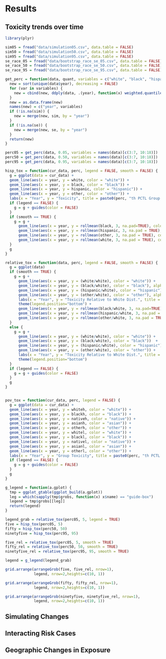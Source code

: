 # Results {#organization}



## Toxicity trends over time

```r
library(plyr)

sim05 = fread("data/simulation05.csv", data.table = FALSE)
sim50 = fread("data/simulation50.csv", data.table = FALSE)
sim95 = fread("data/simulation95.csv", data.table = FALSE)
se_race_05 = fread("data/bootstrap_race_se_05.csv", data.table = FALSE)
se_race_50 = fread("data/bootstrap_race_se_50.csv", data.table = FALSE)
se_race_95 = fread("data/bootstrap_race_se_95.csv", data.table = FALSE)

get_perc = function(data, quant, variables = c("white", "black", "hispanic", "other"), sim = NA, se = NA) {
  new = sort(unique(data$year), decreasing = FALSE)
  for (var in variables) {
    new = cbind(new, ddply(data, .(year), function(x) weighted.quantile(x$concentration, x[, var]/sum(x[, var]), quant, na.rm = TRUE))[, 2])
  }
  new = as.data.frame(new)
  names(new) = c("year", variables)
  if (!is.na(sim)) {
    new = merge(new, sim, by = "year")
  }
  if (!is.na(se)) {
    new = merge(new, se, by = "year")
  }
  return(new)
}

perc05 = get_perc(data, 0.05, variables = names(data)[c(3:7, 10:18)])
perc50 = get_perc(data, 0.50, variables = names(data)[c(3:7, 10:18)])
perc95 = get_perc(data, 0.95, variables = names(data)[c(3:7, 10:18)])
```

```r
hisp_tox = function(cur_data, perc, legend = FALSE, smooth = FALSE) {
  g = ggplot(data = cur_data) + 
  geom_line(aes(x = year, y = white, color = "white")) +
  geom_line(aes(x = year, y = black, color = "black")) + 
  geom_line(aes(x = year, y = hispanic, color = "hispanic")) + 
  geom_line(aes(x = year, y = other, color = "other")) + 
  labs(x = "Year", y = "Toxicity", title = paste0(perc, "th PCTL Group Toxicity"))
  if (legend == FALSE) {
    g = g + guides(color = FALSE)
  }
  if (smooth == TRUE) {
    g = g +
      geom_line(aes(x = year, y = rollmean(black, 3, na.pad=TRUE), color = "black"), se = FALSE, size = 0.5, linetype = "twodash")  +
      geom_line(aes(x = year, y = rollmean(hispanic, 3, na.pad = TRUE), color = "hispanic"), se = FALSE, size = 0.5, linetype = "twodash") +
      geom_line(aes(x = year, y = rollmean(other, 3, na.pad = TRUE), color = "other"), se = FALSE, size = 0.5, linetype = "twodash") +
      geom_line(aes(x = year, y = rollmean(white, 3, na.pad = TRUE), color = "white"), se = FALSE, size = 0.5, linetype = "twodash")
  }
  g
}

relative_tox = function(data, perc, legend = FALSE, smooth = FALSE) {
  g = ggplot(data) 
  if (smooth == TRUE) {
    g = g + 
      geom_line(aes(x = year, y = (white/white), color = "white")) +
      geom_line(aes(x = year, y = (black/white), color = "black"), alpha = 0.3)  +
      geom_line(aes(x = year, y = (hispanic/white), color = "hispanic"), alpha = 0.3) +
      geom_line(aes(x = year, y = (other/white), color = "other"), alpha = 0.3) +
      labs(x = "Year", y = "Toxicity Relative to White Dist.", title = paste0(perc, "th PCTL Toxicity Relative to White Distribution"), colour = "Legend") +
      theme(legend.position="bottom") +
      geom_line(aes(x = year, y = rollmean(black/white, 3, na.pad=TRUE), color = "black"), se = FALSE, size = 0.7, linetype = "twodash")  +
      geom_line(aes(x = year, y = rollmean(hispanic/white, 3, na.pad = TRUE), color = "hispanic"), se = FALSE, size = 0.7, linetype = "twodash") +
      geom_line(aes(x = year, y = rollmean(other/white, 3, na.pad = TRUE), color = "other"), se = FALSE, size = 0.7, linetype = "twodash")
  }
  else {
    g = g + 
      geom_line(aes(x = year, y = (white/white), color = "white")) +
      geom_line(aes(x = year, y = (black/white), color = "black"))  +
      geom_line(aes(x = year, y = (hispanic/white), color = "hispanic")) +
      geom_line(aes(x = year, y = (other/white), color = "other")) +
      labs(x = "Year", y = "Toxicity Relative to White Dist.", title = paste0(perc, "th PCTL Toxicity Relative to White Distribution"), colour = "Legend") +
      theme(legend.position="bottom")
  }
  if (legend == FALSE) {
    g = g + guides(color = FALSE)
  }
  g
}


pov_tox = function(cur_data, perc, legend = FALSE) {
  g = ggplot(data = cur_data) + 
  geom_line(aes(x = year, y = whiteh, color = "white")) +
  geom_line(aes(x = year, y = blackh, color = "black")) + 
  geom_line(aes(x = year, y = nativeh, color = "native")) + 
  geom_line(aes(x = year, y = asianh, color = "asian")) + 
  geom_line(aes(x = year, y = otherh, color = "other")) + 
  geom_line(aes(x = year, y = whitel, color = "white")) +
  geom_line(aes(x = year, y = blackl, color = "black")) + 
  geom_line(aes(x = year, y = nativel, color = "native")) + 
  geom_line(aes(x = year, y = asianl, color = "asian")) + 
  geom_line(aes(x = year, y = otherl, color = "other")) + 
  labs(x = "Year", y = "Group Toxicity", title = paste0(perc, "th PCTL Toxicity"), color = "Legend")
  if (legend == FALSE) {
    g = g + guides(color = FALSE)
  }
  g
}

g_legend = function(a.gplot) {
  tmp = ggplot_gtable(ggplot_build(a.gplot))
  leg = which(sapply(tmp$grobs, function(x) x$name) == "guide-box")
  legend = tmp$grobs[[leg]]
  return(legend)
}
```

```r
legend_grab = relative_tox(perc05, 5, legend = TRUE)
five = hisp_tox(perc05, 5)
fifty = hisp_tox(perc50, 50)
ninetyfive = hisp_tox(perc95, 95)

five_rel = relative_tox(perc05, 5, smooth = TRUE)
fifty_rel = relative_tox(perc50, 50, smooth = TRUE)
ninetyfive_rel = relative_tox(perc95, 95, smooth = TRUE)

legend = g_legend(legend_grab)

grid.arrange(arrangeGrob(five, five_rel, nrow=1),
             legend, nrow=2,heights=c(10, 1))
```

```r
grid.arrange(arrangeGrob(fifty, fifty_rel, nrow=1),
             legend, nrow=2,heights=c(10, 1))
```

```r
grid.arrange(arrangeGrob(ninetyfive, ninetyfive_rel, nrow=1),
             legend, nrow=2,heights=c(10, 1))
```

## Simulating Changes

## Interacting Risk Cases

## Geographic Changes in Exposure
